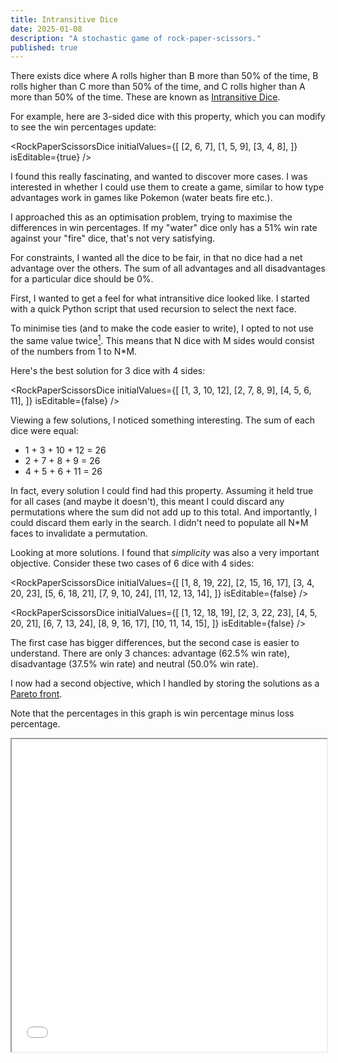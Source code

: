 ---
title: Intransitive Dice
date: 2025-01-08
description: "A stochastic game of rock-paper-scissors."
published: true
---


There exists dice where A rolls higher than B more than 50% of the time, B rolls
higher than C more than 50% of the time, and C rolls higher than A more than 50% of the time.
These are known as [Intransitive Dice](https://en.m.wikipedia.org/wiki/Intransitive_dice).

For example, here are 3-sided dice with this property, which you can modify to see
the win percentages update:

<RockPaperScissorsDice
  initialValues={[
    [2, 6, 7],
    [1, 5, 9],
    [3, 4, 8],
  ]}
  isEditable={true}
/>

I found this really fascinating, and wanted to discover more cases.
I was interested in whether I could use them to create a game, similar
to how type advantages work in games like Pokemon (water beats fire etc.).

I approached this as an optimisation problem, trying to maximise the
differences in win percentages. If my "water" dice only has a 51% win rate
against your "fire" dice, that's not very satisfying.

For constraints, I wanted all the dice to be fair, in that no dice had a
net advantage over the others. The sum of all advantages and all disadvantages for
a particular dice should be 0%.

First, I wanted to get a feel for what intransitive dice looked like. I started with a
quick Python script that used recursion to select the next face.

To minimise ties (and to make the code easier to write), I opted to not
use the same value twice[^1]. This means that N dice with M sides would consist of the
numbers from 1 to N\*M.

Here's the best solution for 3 dice with 4 sides:

<RockPaperScissorsDice
  initialValues={[
    [1, 3, 10, 12],
    [2, 7, 8, 9],
    [4, 5, 6, 11],
  ]}
  isEditable={false}
/>

Viewing a few solutions, I noticed something interesting. The sum of each dice were equal:

- 1 + 3 + 10 + 12 = 26
- 2 + 7 + 8 + 9 = 26
- 4 + 5 + 6 + 11 = 26

In fact, every solution I could find had this property. Assuming it held true for all cases
(and maybe it doesn't), this meant I could discard any permutations where the sum did not add up to this
total. And importantly, I could discard them early in the search. I didn't need to populate all
N\*M faces to invalidate a permutation.

Looking at more solutions. I found that _simplicity_ was also a very important objective. Consider
these two cases of 6 dice with 4 sides:

<RockPaperScissorsDice
  initialValues={[
    [1, 8, 19, 22],
    [2, 15, 16, 17],
    [3, 4, 20, 23],
    [5, 6, 18, 21],
    [7, 9, 10, 24],
    [11, 12, 13, 14],
  ]}
  isEditable={false}
/>

<RockPaperScissorsDice
  initialValues={[
    [1, 12, 18, 19],
    [2, 3, 22, 23],
    [4, 5, 20, 21],
    [6, 7, 13, 24],
    [8, 9, 16, 17],
    [10, 11, 14, 15],
  ]}
  isEditable={false}
/>

The first case has bigger differences, but the second case is easier to understand. There are
only 3 chances: advantage (62.5% win rate), disadvantage (37.5% win rate) and neutral (50.0% win rate).

I now had a second objective, which I handled by storing the solutions as a
[Pareto front](https://en.wikipedia.org/wiki/Pareto_front).

Note that the percentages in this graph is win percentage minus loss percentage.

<iframe src="/html/pareto_8d_4s.html" width="100%" height="500px" />

I also had to spend a lot of time optimising my search algorithm, as processing was taking too long even for
small numbers of dice and faces. I migrated from Python to Rust, introduced multithreading, cached comparisons,
and used an O(M) comparison algorithm. This brought the processing time for 7 dice with 4 sides down from
5 minutes to 0.5 seconds. Source code is [here.](https://github.com/Nick-Sullivan/rock-paper-scissors-dice?tab=readme-ov-file)

My favourite case[^2], and the one I ultimately created custom dice with, is this one. It uses 6 sided dice,
has 1 neutral dice and 4 intransitive dice:

<RockPaperScissorsDice
  initialValues={[
    [1, 2, 3, 28, 29, 30],
    [4, 5, 17, 20, 21, 26],
    [6, 7, 8, 22, 23, 27],
    [9, 10, 11, 14, 24, 25],
    [12, 13, 15, 16, 18, 19],
  ]}
  isEditable={false}
/>

I also like this solution for 3 dice with 8 sides:

<RockPaperScissorsDice
  initialValues={[
    [1, 2, 3, 16, 18, 19, 20, 21],
    [4, 5, 6, 7, 9, 22, 23, 24],
    [8, 10, 11, 12, 13, 14, 15, 17],
  ]}
  isEditable={false}
/>

And 3 dice with 5 sides:

<RockPaperScissorsDice
  initialValues={[
    [1, 2, 11, 12, 14],
    [3, 4, 5, 13, 15],
    [6, 7, 8, 9, 10],
  ]}
  isEditable={false}
/>
---

[^1]:
    If I wanted to bring duplicates back, this could be a
    post-processing step where incremental values are joined together.
    For example, a dice with [1, 2, 7] could become [1, 1, 7].

[^2]:
    To increase the advantage, multiple rounds of rolling could be performed.
    The winner is whoever wins the majority of rounds.
    Applying 3 rounds to this case adjusts the win chance pleasingly
    close to 2/3.

    <RockPaperScissorsDice
      initialValues={[
        [1, 2, 3, 28, 29, 30],
        [4, 5, 17, 20, 21, 26],
        [6, 7, 8, 22, 23, 27],
        [9, 10, 11, 14, 24, 25],
        [12, 13, 15, 16, 18, 19],
      ]}
      isEditable={false}
      rounds={3}
    />

